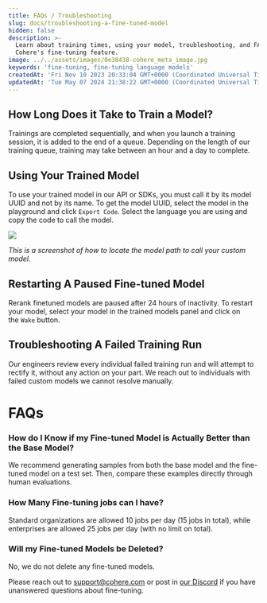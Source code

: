 ```yaml
---
title: FAQs / Troubleshooting
slug: docs/troubleshooting-a-fine-tuned-model
hidden: false
description: >-
  Learn about training times, using your model, troubleshooting, and FAQs for
  Cohere's fine-tuning feature.
image: ../../assets/images/0e38438-cohere_meta_image.jpg
keywords: 'fine-tuning, fine-tuning language models'
createdAt: 'Fri Nov 10 2023 20:33:04 GMT+0000 (Coordinated Universal Time)'
updatedAt: 'Tue May 07 2024 21:38:22 GMT+0000 (Coordinated Universal Time)'
---
```

## How Long Does it Take to Train a Model?

Trainings are completed sequentially, and when you launch a training session, it is added to the end of a queue. Depending on the length of our training queue, training may take between an hour and a day to complete.

## Using Your Trained Model

To use your trained model in our API or SDKs, you must call it by its model UUID and not by its name. To get the model UUID, select the model in the playground and click `Export Code`. Select the language you are using and copy the code to call the model.

<img src='../../assets/images/b192fcb-image.png' />


_This is a screenshot of how to locate the model path to call your custom model._

## Restarting A Paused Fine-tuned Model

Rerank finetuned models are paused after 24 hours of inactivity. To restart your model, select your model in the trained models panel and click on the `Wake` button.

## Troubleshooting A Failed Training Run

Our engineers review every individual failed training run and will attempt to rectify it, without any action on your part. We reach out to individuals with failed custom models we cannot resolve manually.

# FAQs

### How do I Know if my Fine-tuned Model is Actually Better than the Base Model?

We recommend generating samples from both the base model and the fine-tuned model on a test set. Then, compare these examples directly through human evaluations.

### How Many Fine-tuning jobs can I have?

Standard organizations are allowed 10 jobs per day (15 jobs in total), while enterprises are allowed 25 jobs per day (with no limit on total). 

### Will my Fine-tuned Models be Deleted?

No, we do not delete any fine-tuned models. 

Please reach out to [support@cohere.com](mailto:support@cohere.com) or post in [our Discord](https://discord.com/invite/co-mmunity) if you have unanswered questions about fine-tuning.
